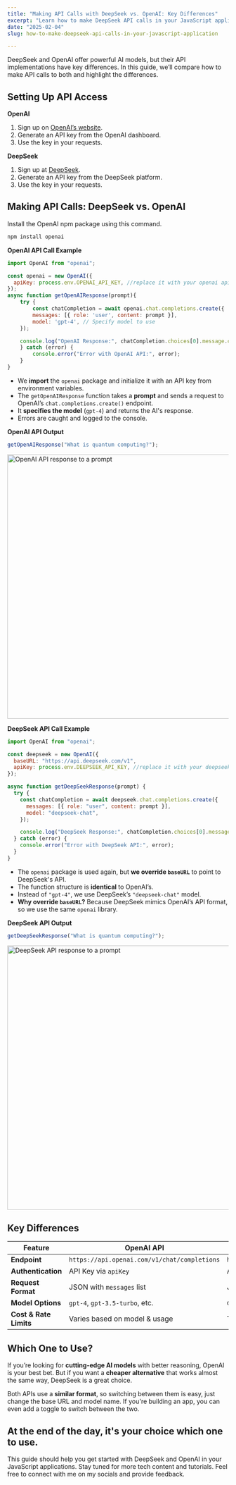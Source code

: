 ```yaml
---
title: "Making API Calls with DeepSeek vs. OpenAI: Key Differences"
excerpt: "Learn how to make DeepSeek API calls in your JavaScript application using the openai npm package in this step-by-step guide."
date: "2025-02-04"
slug: how-to-make-deepseek-api-calls-in-your-javascript-application

---
```


DeepSeek and OpenAI offer powerful AI models, but their API implementations have key differences. In this guide, we’ll compare how to make API calls to both and highlight the differences.

<h2 class="text-2xl font-semibold text-primary my-4">Setting Up API Access </h2>

**OpenAI**  
1. Sign up on [OpenAI’s website](https://openai.com).  
2. Generate an API key from the OpenAI dashboard.  
3. Use the key in your requests.  

**DeepSeek**  
1. Sign up at [DeepSeek](https://deepseek.com).  
2. Generate an API key from the DeepSeek platform.
3. Use the key in your requests.  

<h2 class="text-2xl font-semibold text-primary my-4">Making API Calls: DeepSeek vs. OpenAI </h2>

Install the OpenAI npm package using this command.  
```sh
npm install openai
```

**OpenAI API Call Example**  

```javascript
import OpenAI from "openai";

const openai = new OpenAI({
  apiKey: process.env.OPENAI_API_KEY, //replace it with your openai api key
});
async function getOpenAIResponse(prompt){
    try {
        const chatCompletion = await openai.chat.completions.create({
        messages: [{ role: 'user', content: prompt }],
        model: 'gpt-4', // Specify model to use
    });

    console.log("OpenAI Response:", chatCompletion.choices[0].message.content);
    } catch (error) {
        console.error("Error with OpenAI API:", error); 
    }
}
```

- We **import** the `openai` package and initialize it with an API key from environment variables.  
- The `getOpenAIResponse` function takes a **prompt** and sends a request to OpenAI’s `chat.completions.create()` endpoint.  
- It **specifies the model** (`gpt-4`) and returns the AI's response.  
- Errors are caught and logged to the console. 

**OpenAI API Output**
```javascript
getOpenAIResponse("What is quantum computing?");
```
<img src="/blog-images/openaires.webp" className="m-4" alt="OpenAI API response to a prompt" width="750" height="600" />

**DeepSeek API Call Example**  

```javascript
import OpenAI from "openai";

const deepseek = new OpenAI({
  baseURL: "https://api.deepseek.com/v1",
  apiKey: process.env.DEEPSEEK_API_KEY, //replace it with your deepseek api key
});

async function getDeepSeekResponse(prompt) {
  try {
    const chatCompletion = await deepseek.chat.completions.create({
      messages: [{ role: "user", content: prompt }],
      model: "deepseek-chat",
    });

    console.log("DeepSeek Response:", chatCompletion.choices[0].message.content);
  } catch (error) {
    console.error("Error with DeepSeek API:", error);
  }
}
```

- The `openai` package is used again, but **we override `baseURL`** to point to DeepSeek's API.  
- The function structure is **identical** to OpenAI’s.  
- Instead of `"gpt-4"`, we use DeepSeek’s `"deepseek-chat"` model.  
- **Why override `baseURL`?** Because DeepSeek mimics OpenAI’s API format, so we use the same `openai` library.

**DeepSeek API Output**
```javascript
getDeepSeekResponse("What is quantum computing?");
```
<img src="/blog-images/deepseekres.webp" className="m-4" alt="DeepSeek API response to a prompt" width="750" height="600" />

<h2 class="text-2xl font-semibold text-primary my-4">Key Differences </h2> 

| Feature         |            OpenAI API             |             DeepSeek API             |  
|---------------|--------------------------------|--------------------------------|  
| **Endpoint**       | `https://api.openai.com/v1/chat/completions`  | `https://api.deepseek.com/v1/chat/completions`  |  
| **Authentication** | API Key via `apiKey`        | API Key via `apiKey` with `baseURL` override |  
| **Request Format** | JSON with `messages` list  | JSON with `messages` list  |  
| **Model Options**  | `gpt-4`, `gpt-3.5-turbo`, etc.  | `deepseek-chat`  |  
| **Cost & Rate Limits** | Varies based on model & usage | Typically lower cost alternative |  

<h2 class="text-2xl font-semibold text-primary my-4">Which One to Use? </h2> 

If you’re looking for **cutting-edge AI models** with better reasoning, OpenAI is your best bet. But if you want a **cheaper alternative** that works almost the same way, DeepSeek is a great choice.  

Both APIs use a **similar format**, so switching between them is easy, just change the base URL and model name. If you're building an app, you can even add a toggle to switch between the two.  

At the end of the day, it's your choice which one to use.
---

This guide should help you get started with DeepSeek and OpenAI in your JavaScript applications. Stay tuned for more tech content and tutorials. Feel free to connect with me on my socials and provide feedback.